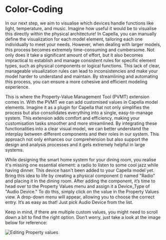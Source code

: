 # Color-Coding

In our next step, we aim to visualise which devices handle functions like light, temperature, and music. Imagine how useful it would be to visualise this directly within the physical architecture! In Capella, you can manually define the visualization for each model element, tailoring each one individually to meet your needs. However, when dealing with larger models, this process becomes extremely time-consuming and cumbersome. Not only does it take a significant amount of effort, but it also becomes impractical to establish and manage consistent rules for specific element types, such as physical components or logical functions. This lack of clear, manageable visualization rules can lead to inconsistencies and make your model harder to understand and maintain. By streamlining and automating this process, you can ensure a more cohesive and efficient modeling experience.

This is where the Property-Value Management Tool (PVMT) extension comes in. With the PVMT we can add customised values in Capella model elements. Imagine it as a plugin for Capella that not only simplifies the process but also consolidates everything into a single, easy-to-manage system. This extension adds comfort and efficiency, making your customisation tasks smoother and more streamlined. By integrating these functionalities into a clear visual model, we can better understand the interplay between different components and their roles in our system. This approach not only enhances our comprehension but also support the design and analysis processes and it gets extremely helpful in large systems.

While designing the smart home system for your dining room, you realise it's missing one essential element: a radio to listen to some cool jazz while having dinner. This device hasn't been added to your Capella model yet. Bring this idea to life by creating a physical component (<CaIcon name="physicalComponent" />) named "Radio" and placing it in the dining room. After adding the component, it’s time to head over to the Property Values menu and assign it a Device_Type of "Audio Device." To do this, simply click on the value in the Property Values view. A drop-down menu will appear, allowing you to choose the correct entry. It’s as easy as that! Just pick Audio Device from the list.

Keep in mind, if there are multiple custom values, you might need to scroll down a bit to find the right option. Don’t worry, just take a look at the image below for reference:

![Editing Property values](./editing-property-values.png)